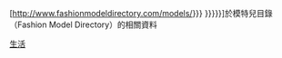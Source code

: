 [http://www.fashionmodeldirectory.com/models/{{{1|{{{id}}}}}} {{{2|{{{name|{{PAGENAME}}}}}}}}]於模特兒目錄（Fashion Model Directory）的相關資料<noinclude>
[[Category:生活模板|{{PAGENAME}}]]
[[Category:外部资源模板|生活]]
</noinclude>